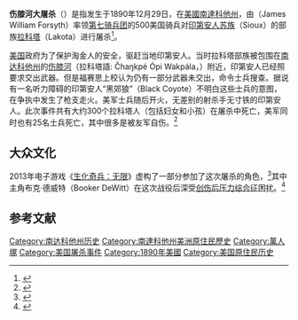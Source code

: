 {{Infobox civilian attack
|title=傷膝河大屠殺
|image=Woundedknee1891.jpg
|caption=伤膝河屠杀后埋葬拉科塔人尸体的[[万人坑|万人坑]]|
|date=1890年12月29日 |
|location= 南達科他州傷膝河 |
|perps= 第七骑兵团
|type=[[屠殺|屠殺]]
| coordinates = {{Coord|43|08|33|N|102|21|54|W|display=inline,title}}
|fatalities= 150~300人死亡、45人受傷（84 男, 44 女, 18 小孩）<ref name="autogenerated1">{{cite web|title=Plains Humanities: Wounded Knee Massacre|url=http://plainshumanities.unl.edu/encyclopedia/doc/egp.war.056|accessdate=2014-12-09|archive-date=2014-12-10|archive-url=https://web.archive.org/web/20141210233625/http://plainshumanities.unl.edu/encyclopedia/doc/egp.war.056|dead-url=no}}</ref><ref name="Josephy 1990">Josephy, Jr., Alvin M., Trudy Thomas, and Jeanne Eder. Wounded Knee: Lest We Forget. Billings, Montana: Buffalo Bill Historical Center, 1990.</ref>
}}
'''伤膝河大屠杀'''（{{lang-en|Wounded Knee Massacre}}）是指发生于1890年12月29日，在[[美國|美國]][[南達科他州|南達科他州]]，由{{tsl|en|James W. Forsyth|詹姆斯·W·福赛思}}（James William Forsyth）率领[[美國第1騎兵師第7騎兵團|第七骑兵团]]的500美国骑兵对[[印第安人|印第安人]][[苏族|苏族]]（Sioux）的部族[[拉科塔|拉科塔]]（Lakota）进行屠杀<ref name=nps>{{cite web|url=http://tps.cr.nps.gov/nhl/detail.cfm?ResourceId=540&ResourceType=Site|archive-url=https://web.archive.org/web/20030110035433/http://tps.cr.nps.gov/nhl/detail.cfm?ResourceId=540&ResourceType=Site|deadurl=yes|archive-date=2003-01-10|title=National Historic Landmarks Program: Wounded Knee|publisher=[[美国国家公园管理局|National Park Service]]|access-date=2008-01-10}}</ref>。

[[美国|美国]]政府为了保护淘金人的安全，驱赶当地印第安人。当时拉科塔部族被包围在[[南达科他州|南达科他州]]的[[伤膝河|伤膝河]]（拉科塔語: Čhaŋkpé Ópi Wakpála，{{lang-en|Wounded Knee}}）附近，印第安人已经照要求交出武器。但是福赛思上校认为仍有一部分武器未交出，命令士兵搜查。据说有一名听力障碍的印第安人“黑郊狼”（Black Coyote）不明白这些士兵的意图，在争执中发生了枪支走火。美军士兵随后开火，无差别的射杀手无寸铁的印第安人。此次事件共有大约300个拉科塔人（包括妇女和小孩）在屠杀中死亡，美军同时也有25名士兵死亡，其中很多是被友军自伤。<ref>{{cite web |last=Liggett |first=Lorie |title=Wounded Knee Massacre - An Introduction |publisher=Bowling Green State University |year=1998 |url=http://www.bgsu.edu/departments/acs/1890s/woundedknee/WKIntro.html |accessdate=2009-09-27 |deadurl=yes |archiveurl=https://web.archive.org/web/20111205184809/http://www.bgsu.edu/departments/acs/1890s/woundedknee/WKIntro.html |archivedate=2011-12-05 }}</ref>

==大众文化==
2013年电子游戏《[[生化奇兵：无限|生化奇兵：无限]]》虚构了一部分参加了这次屠杀的角色，<ref>{{cite web
 |url          = http://www.ign.com/articles/2012/12/21/the-evolution-of-bioshock-infinite
 |title        = The Evolution of BioShock Infinite
 |date         = 2012-12-21
 |first        = Andrew
 |last         = Goldfarb
 |publisher    = IGN
 |accessdate   = 2013-06-01
 |archive-date = 2020-03-18
 |archive-url  = https://web.archive.org/web/20200318224546/https://www.ign.com/articles/2012/12/21/the-evolution-of-bioshock-infinite
 |dead-url     = no
}}</ref>其中主角布克·德威特（Booker DeWitt）在这次战役后深受[[创伤后压力综合征|创伤后压力综合征]]困扰。<ref>{{cite web
 |url          = http://www.gameinformer.com/b/features/archive/2013/04/09/free-will-and-hope-in-bioshock-infinite.aspx
 |title        = Free Will And Hope In BioShock Infinite
 |date         = 2013-04-09
 |first        = Matt
 |last         = Miller
 |publisher    = Game Informer
 |accessdate   = 2013-01-01
 |archive-date = 2014-01-01
 |archive-url  = https://web.archive.org/web/20140101180348/http://www.gameinformer.com/b/features/archive/2013/04/09/free-will-and-hope-in-bioshock-infinite.aspx
 |dead-url     = no
}}</ref>

== 参考文献 ==
{{reflist}}

{{Authority control}}
[[Category:南达科他州历史|Category:南达科他州历史]]
[[Category:南達科他州美洲原住民歷史|Category:南達科他州美洲原住民歷史]]
[[Category:萬人塚|Category:萬人塚]]
[[Category:美国屠杀事件|Category:美国屠杀事件]]
[[Category:1890年美國|Category:1890年美國]]
[[Category:美国原住民历史|Category:美国原住民历史]]